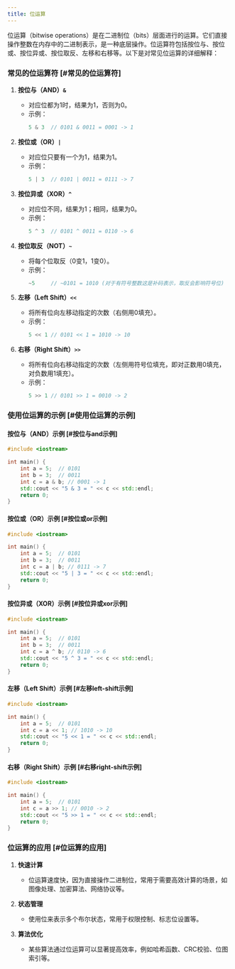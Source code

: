 ```yaml
---
title: 位运算
---
```

位运算（bitwise operations）是在二进制位（bits）层面进行的运算。它们直接操作整数在内存中的二进制表示，是一种底层操作。位运算符包括按位与、按位或、按位异或、按位取反、左移和右移等。以下是对常见位运算的详细解释：

### 常见的位运算符 \[#常见的位运算符]

1. **按位与（AND）`&`**
   * 对应位都为1时，结果为1，否则为0。
   * 示例：
     ```cpp
     5 & 3  // 0101 & 0011 = 0001 -> 1
     ```

2. **按位或（OR）`|`**
   * 对应位只要有一个为1，结果为1。
   * 示例：
     ```cpp
     5 | 3  // 0101 | 0011 = 0111 -> 7
     ```

3. **按位异或（XOR）`^`**
   * 对应位不同，结果为1；相同，结果为0。
   * 示例：
     ```cpp
     5 ^ 3  // 0101 ^ 0011 = 0110 -> 6
     ```

4. **按位取反（NOT）`~`**
   * 将每个位取反（0变1，1变0）。
   * 示例：
     ```cpp
     ~5     // ~0101 = 1010 (对于有符号整数这是补码表示，取反会影响符号位)
     ```

5. **左移（Left Shift）`<<`**
   * 将所有位向左移动指定的次数（右侧用0填充）。
   * 示例：
     ```cpp
     5 << 1 // 0101 << 1 = 1010 -> 10
     ```

6. **右移（Right Shift）`>>`**
   * 将所有位向右移动指定的次数（左侧用符号位填充，即对正数用0填充，对负数用1填充）。
   * 示例：
     ```cpp
     5 >> 1 // 0101 >> 1 = 0010 -> 2
     ```

### 使用位运算的示例 \[#使用位运算的示例]

#### 按位与（AND）示例 \[#按位与and示例]

```cpp
#include <iostream>

int main() {
    int a = 5;  // 0101
    int b = 3;  // 0011
    int c = a & b; // 0001 -> 1
    std::cout << "5 & 3 = " << c << std::endl;
    return 0;
}
```

#### 按位或（OR）示例 \[#按位或or示例]

```cpp
#include <iostream>

int main() {
    int a = 5;  // 0101
    int b = 3;  // 0011
    int c = a | b; // 0111 -> 7
    std::cout << "5 | 3 = " << c << std::endl;
    return 0;
}
```

#### 按位异或（XOR）示例 \[#按位异或xor示例]

```cpp
#include <iostream>

int main() {
    int a = 5;  // 0101
    int b = 3;  // 0011
    int c = a ^ b; // 0110 -> 6
    std::cout << "5 ^ 3 = " << c << std::endl;
    return 0;
}
```

#### 左移（Left Shift）示例 \[#左移left-shift示例]

```cpp
#include <iostream>

int main() {
    int a = 5;  // 0101
    int c = a << 1; // 1010 -> 10
    std::cout << "5 << 1 = " << c << std::endl;
    return 0;
}
```

#### 右移（Right Shift）示例 \[#右移right-shift示例]

```cpp
#include <iostream>

int main() {
    int a = 5;  // 0101
    int c = a >> 1; // 0010 -> 2
    std::cout << "5 >> 1 = " << c << std::endl;
    return 0;
}
```

### 位运算的应用 \[#位运算的应用]

1. **快速计算**
   * 位运算速度快，因为直接操作二进制位，常用于需要高效计算的场景，如图像处理、加密算法、网络协议等。

2. **状态管理**
   * 使用位来表示多个布尔状态，常用于权限控制、标志位设置等。

3. **算法优化**
   * 某些算法通过位运算可以显著提高效率，例如哈希函数、CRC校验、位图索引等。

